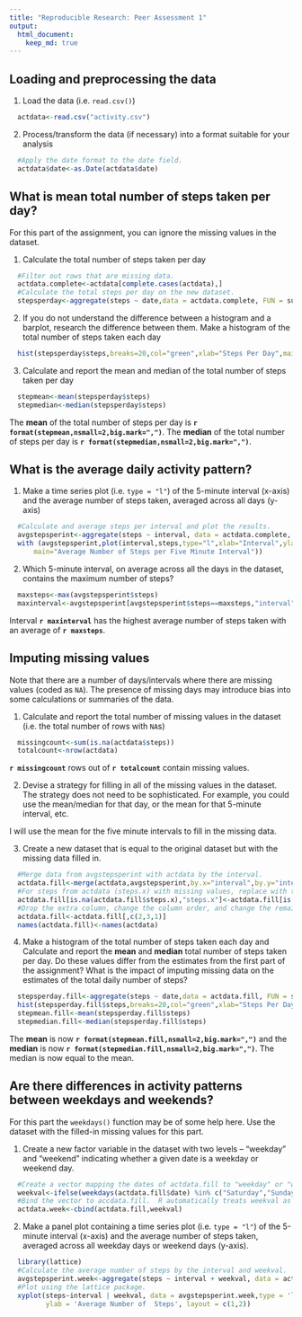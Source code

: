 ```yaml
---
title: "Reproducible Research: Peer Assessment 1"
output: 
  html_document:
    keep_md: true
---
```



## Loading and preprocessing the data

1. Load the data (i.e. `read.csv()`)

```r
  actdata<-read.csv("activity.csv")
```

2. Process/transform the data (if necessary) into a format suitable for your analysis

```r
  #Apply the date format to the date field.
  actdata$date<-as.Date(actdata$date)
```

## What is mean total number of steps taken per day?
For this part of the assignment, you can ignore the missing values in
the dataset.

1. Calculate the total number of steps taken per day

```r
  #Filter out rows that are missing data.
  actdata.complete<-actdata[complete.cases(actdata),]
  #Calculate the total steps per day on the new dataset.
  stepsperday<-aggregate(steps ~ date,data = actdata.complete, FUN = sum)
```

2. If you do not understand the difference between a histogram and a barplot, research the difference between them. Make a histogram of the total number of steps taken each day

```r
  hist(stepsperday$steps,breaks=20,col="green",xlab="Steps Per Day",main="Total Number of Steps per Day")
```

3. Calculate and report the mean and median of the total number of steps taken per day

```r
  stepmean<-mean(stepsperday$steps)
  stepmedian<-median(stepsperday$steps)
```

The **mean** of the total number of steps per day is **`r format(stepmean,nsmall=2,big.mark=",")`**.  The **median** of the total number of steps per day is **`r format(stepmedian,nsmall=2,big.mark=",")`**.

## What is the average daily activity pattern?

1. Make a time series plot (i.e. `type = "l"`) of the 5-minute interval (x-axis) and the average number of steps taken, averaged across all days (y-axis)

```r
  #Calculate and average steps per interval and plot the results.
  avgstepsperint<-aggregate(steps ~ interval, data = actdata.complete, FUN = mean)
  with (avgstepsperint,plot(interval,steps,type="l",xlab="Interval",ylab="steps",
      main="Average Number of Steps per Five Minute Interval"))
```

2. Which 5-minute interval, on average across all the days in the dataset, contains the maximum number of steps?

```r
  maxsteps<-max(avgstepsperint$steps)
  maxinterval<-avgstepsperint[avgstepsperint$steps==maxsteps,"interval"]
```

Interval **`r maxinterval`** has the highest average number of steps taken with an average of **`r maxsteps`**.

## Imputing missing values

Note that there are a number of days/intervals where there are missing
values (coded as `NA`). The presence of missing days may introduce
bias into some calculations or summaries of the data.

1. Calculate and report the total number of missing values in the dataset (i.e. the total number of rows with `NA`s)

```r
  missingcount<-sum(is.na(actdata$steps))
  totalcount<-nrow(actdata)
```

  **`r missingcount`** rows out of **`r totalcount`** contain missing values.

2. Devise a strategy for filling in all of the missing values in the dataset. The strategy does not need to be sophisticated. For example, you could use the mean/median for that day, or the mean for that 5-minute interval, etc.

  I will use the mean for the five minute intervals to fill in the missing data.

3. Create a new dataset that is equal to the original dataset but with the missing data filled in.

```r
  #Merge data from avgstepsperint with actdata by the interval.
  actdata.fill<-merge(actdata,avgstepsperint,by.x="interval",by.y="interval")
  #For steps from actdata (steps.x) with missing values, replace with the value from avgstepsperint (steps.y).
  actdata.fill[is.na(actdata.fill$steps.x),"steps.x"]<-actdata.fill[is.na(actdata.fill$steps.x),"steps.y"]
  #Drop the extra column, change the column order, and change the remaining column names back to their original names.
  actdata.fill<-actdata.fill[,c(2,3,1)]
  names(actdata.fill)<-names(actdata)
```

4. Make a histogram of the total number of steps taken each day and Calculate and report the **mean** and **median** total number of steps taken per day. Do these values differ from the estimates from the first part of the assignment? What is the impact of imputing missing data on the estimates of the total daily number of steps?

```r
  stepsperday.fill<-aggregate(steps ~ date,data = actdata.fill, FUN = sum)
  hist(stepsperday.fill$steps,breaks=20,col="green",xlab="Steps Per Day",main="Total Number of Steps per Day")
  stepmean.fill<-mean(stepsperday.fill$steps)
  stepmedian.fill<-median(stepsperday.fill$steps)
```

The **mean** is now **`r format(stepmean.fill,nsmall=2,big.mark=",")`** and the **median** is now **`r format(stepmedian.fill,nsmall=2,big.mark=",")`**.  The median is now equal to the mean.

## Are there differences in activity patterns between weekdays and weekends?

For this part the `weekdays()` function may be of some help here. Use
the dataset with the filled-in missing values for this part.

1. Create a new factor variable in the dataset with two levels -- "weekday" and "weekend" indicating whether a given date is a weekday or weekend day.

```r
  #Create a vector mapping the dates of actdata.fill to "weekday" or "weekend".
  weekval<-ifelse(weekdays(actdata.fill$date) %in% c("Saturday","Sunday"),"weekend","weekday")
  #Bind the vector to accdata.fill.  R automatically treats weekval as a factor.
  actdata.week<-cbind(actdata.fill,weekval)
```

2. Make a panel plot containing a time series plot (i.e. `type = "l"`) of the 5-minute interval (x-axis) and the average number of steps taken, averaged across all weekday days or weekend days (y-axis).

```r
  library(lattice)
  #Calculate the average number of steps by the interval and weekval.
  avgstepsperint.week<-aggregate(steps ~ interval + weekval, data = actdata.week, FUN = mean)
  #Plot using the lattice package.
  xyplot(steps~interval | weekval, data = avgstepsperint.week,type = 'l', xlab = 'Interval',
         ylab = 'Average Number of  Steps', layout = c(1,2))
```
